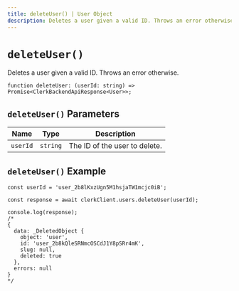 ```yaml
---
title: deleteUser() | User Object
description: Deletes a user given a valid ID. Throws an error otherwise.
---
```


# `deleteUser()`

Deletes a user given a valid ID. Throws an error otherwise.

```tsx
function deleteUser: (userId: string) => Promise<ClerkBackendApiResponse<User>>;
```

## `deleteUser()` Parameters

| Name | Type | Description |
| --- | --- | --- |
| `userId` | `string` | The ID of the user to delete. |

## `deleteUser()` Example

```tsx
const userId = 'user_2b8lKxzUgn5M1hsjaTW1mcjc0iB';

const response = await clerkClient.users.deleteUser(userId);

console.log(response);
/* 
{
  data: _DeletedObject {
    object: 'user',
    id: 'user_2b8kQleSRNmcOSCdJ1Y8pSRr4mK',
    slug: null,
    deleted: true
  },
  errors: null
}
*/
```
